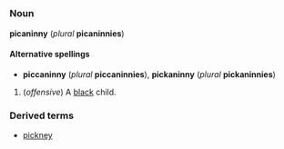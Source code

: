 =={{en}}==
===Noun===
'''picaninny''' (''plural'' '''picaninnies''')

====Alternative spellings====
*'''piccaninny''' (''plural'' '''piccaninnies'''), '''pickaninny''' (''plural'' '''pickaninnies''')

#(''offensive'') A [[black]] child.

===Derived terms===
*[[pickney]]